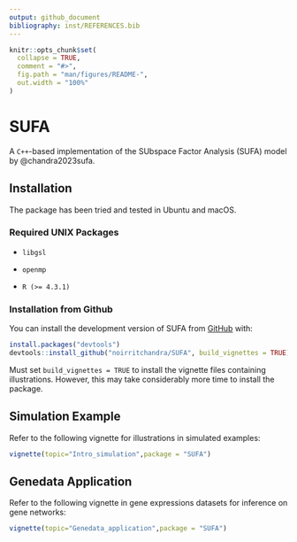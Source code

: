 ```yaml
---
output: github_document
bibliography: inst/REFERENCES.bib
---
```


<!-- README.md is generated from README.Rmd. Please edit that file -->

```r
knitr::opts_chunk$set(
  collapse = TRUE,
  comment = "#>",
  fig.path = "man/figures/README-",
  out.width = "100%"
)
```

# SUFA

A `C++`-based implementation of the SUbspace Factor Analysis (SUFA) model by @chandra2023sufa.

<!-- badges: start -->

<!-- badges: end -->

## Installation

The package has been tried and tested in Ubuntu and macOS.

### Required UNIX Packages

-   `libgsl`

-   `openmp`

-   `R (>= 4.3.1)`

### Installation from Github

You can install the development version of SUFA from [GitHub](https://github.com/) with:

``` r
install.packages("devtools")
devtools::install_github("noirritchandra/SUFA", build_vignettes = TRUE)
```

Must set `build_vignettes = TRUE` to install the vignette files containing illustrations. 
However, this may take considerably more time to install the package.

## Simulation Example

Refer to the following vignette for illustrations in simulated examples:

```r
vignette(topic="Intro_simulation",package = "SUFA")
```


## Genedata Application

Refer to the following vignette in gene expressions datasets for inference on gene networks:

```r
vignette(topic="Genedata_application",package = "SUFA")
```